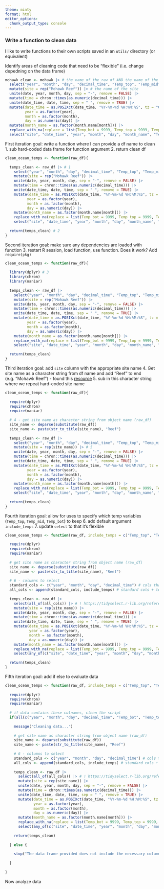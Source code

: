 ```yaml
---
theme: minty
format: html
editor_options: 
  chunk_output_type: console
---
```


### **Write a function to clean data**

I like to write functions to their own scripts saved in an `utils/` directory (or equivalent)

Identify areas of cleaning code that need to be "flexible" (i.e. change depedning on the data frame)
```r
mohawk_clean <- mohawk |> # the name of the raw df AND the name of the new df (df_clean)
  select("year", "month", "day", "decimal_time", "Temp_top", "Temp_mid", "Temp_bot") |>
  mutate(site = rep("Mohawk Reef")) |> # the name of the site
  unite(date, year, month, day, sep = "-", remove = FALSE) |> 
  mutate(time = chron::times(as.numeric(decimal_time))) |> 
  unite(date_time, date, time, sep = " ", remove = TRUE) |> 
  mutate(date_time = as.POSIXct(date_time, "%Y-%m-%d %H:%M:%S", tz = "GMT"),
         year = as.factor(year),
         month = as.factor(month),
         day = as.numeric(day)) |>
  mutate(month_name = as.factor(month.name[month])) |>
  replace_with_na(replace = list(Temp_bot = 9999, Temp_top = 9999, Temp_mid = 9999)) |> 
  select("site", "date_time", "year", "month", "day", "month_name", "Temp_bot", "Temp_mid", "Temp_top")
```


First iteration goal: write a function where I can provide a df name to clean
1.  sub hard-coded data frame for function argument
2.  return clean df
```r
clean_ocean_temps <- function(raw_df){
 
  temps_clean <- raw_df |> # 1
    select("year", "month", "day", "decimal_time", "Temp_top", "Temp_mid", "Temp_bot") |>
    mutate(site = rep("Mohawk Reef")) |> 
    unite(date, year, month, day, sep = "-", remove = FALSE) |> 
    mutate(time = chron::times(as.numeric(decimal_time))) |> 
    unite(date_time, date, time, sep = " ", remove = TRUE) |> 
    mutate(date_time = as.POSIXct(date_time, "%Y-%m-%d %H:%M:%S", tz = "GMT"),
          year = as.factor(year),
          month = as.factor(month),
          day = as.numeric(day)) |>
    mutate(month_name = as.factor(month.name[month])) |>
    replace_with_na(replace = list(Temp_bot = 9999, Temp_top = 9999, Temp_mid = 9999)) |> 
    select("site", "date_time", "year", "month", "day", "month_name", "Temp_bot", "Temp_mid", "Temp_top")
  
  return(temps_clean) # 2
}
```

Second iteration goal: make sure any dependencies are loaded with function
3.  restart R session, load function, use function. Does it work? Add `require(pkg)`
```r
clean_ocean_temps <- function(raw_df){
  
  library(dplyr) # 3
  library(chron)
  library(naniar)
 
  temps_clean <- raw_df |> 
    select("year", "month", "day", "decimal_time", "Temp_top", "Temp_mid", "Temp_bot") |>
    mutate(site = rep("Mohawk Reef")) |> 
    unite(date, year, month, day, sep = "-", remove = FALSE) |> 
    mutate(time = chron::times(as.numeric(decimal_time))) |> 
    unite(date_time, date, time, sep = " ", remove = TRUE) |> 
    mutate(date_time = as.POSIXct(date_time, "%Y-%m-%d %H:%M:%S", tz = "GMT"),
          year = as.factor(year),
          month = as.factor(month),
          day = as.numeric(day)) |>
    mutate(month_name = as.factor(month.name[month])) |>
    replace_with_na(replace = list(Temp_bot = 9999, Temp_top = 9999, Temp_mid = 9999)) |> 
    select("site", "date_time", "year", "month", "day", "month_name", "Temp_bot", "Temp_mid", "Temp_top")
  
  return(temps_clean) 
}
```

Third iteration goal: add `site` column with the appropriate site name
4.  Get site name as a character string from df name and add "Reef" to end (e.g. "Mohawk Reef") - found this [resource](https://statisticsglobe.com/convert-name-of-data-object-to-character-string-in-r )
5.  sub in this character string where we repeat hard-coded site name 
```r
clean_ocean_temps <- function(raw_df){
  
  require(dplyr) 
  require(chron)
  require(naniar)
 
  # 4 - get site name as character string from object name (raw_df)
  site_name <- deparse(substitute(raw_df)) 
  site_name <- paste(str_to_title(site_name), "Reef")
    
  temps_clean <- raw_df |> 
    select("year", "month", "day", "decimal_time", "Temp_top", "Temp_mid", "Temp_bot") |>
    mutate(site = rep(site_name)) |> # 5
    unite(date, year, month, day, sep = "-", remove = FALSE) |> 
    mutate(time = chron::times(as.numeric(decimal_time))) |> 
    unite(date_time, date, time, sep = " ", remove = TRUE) |> 
    mutate(date_time = as.POSIXct(date_time, "%Y-%m-%d %H:%M:%S", tz = "GMT"),
          year = as.factor(year),
          month = as.factor(month),
          day = as.numeric(day)) |>
    mutate(month_name = as.factor(month.name[month])) |>
    replace_with_na(replace = list(Temp_bot = 9999, Temp_top = 9999, Temp_mid = 9999)) |> 
    select("site", "date_time", "year", "month", "day", "month_name", "Temp_bot", "Temp_mid", "Temp_top")
  
  return(temps_clean) 
}
```

Fourth iteration goal: allow for uses to specify which temp variables (`Temp_top`, `Temp_mid`, `Temp_bot`) to keep
6.  add default argument `include_temps`
7.  update `select` to that it's flexible
```r
clean_ocean_temps <- function(raw_df, include_temps = c("Temp_top", "Temp_mid", "Temp_bot")){ # 6
  
  require(dplyr) 
  require(chron)
  require(naniar)
  
  # get site name as character string from object name (raw_df)
  site_name <- deparse(substitute(raw_df)) 
  site_name <- paste(str_to_title(site_name), "Reef")
  
  # 6 - columns to select 
  standard_cols <- c("year", "month", "day", "decimal_time") # cols that are always selected
  all_cols <- append(standard_cols, include_temps) # standard cols + temp cols that the user can choose to include (or not)
  
  temps_clean <- raw_df |> 
    select(all_of(all_cols)) |> # ! https://tidyselect.r-lib.org/reference/all_of.html !
    mutate(site = rep(site_name)) |> 
    unite(date, year, month, day, sep = "-", remove = FALSE) |> 
    mutate(time = chron::times(as.numeric(decimal_time))) |> 
    unite(date_time, date, time, sep = " ", remove = TRUE) |> 
    mutate(date_time = as.POSIXct(date_time, "%Y-%m-%d %H:%M:%S", tz = "GMT"),
           year = as.factor(year),
           month = as.factor(month),
           day = as.numeric(day)) |>
    mutate(month_name = as.factor(month.name[month])) |>
    replace_with_na(replace = list(Temp_bot = 9999, Temp_top = 9999, Temp_mid = 9999)) |> 
    select(any_of(c("site", "date_time", "year", "month", "day", "month_name", "Temp_bot", "Temp_mid", "Temp_top"))) # 7 ! https://tidyselect.r-lib.org/reference/all_of.html !
  
  return(temps_clean) 
}
```

Fifth iteration goal: add if else to evaluate data

```r
clean_ocean_temps <- function(raw_df, include_temps = c("Temp_top", "Temp_mid", "Temp_bot")){ # 6
  
  require(dplyr) 
  require(chron)
  require(naniar)
  
  # if data contains these colnames, clean the script
  if(all(c("year", "month", "day", "decimal_time", "Temp_bot", "Temp_top", "Temp_mid") %in% colnames(raw_df))) { # ! !
    
    message("Cleaning data...")
    
    # get site name as character string from object name (raw_df)
    site_name <- deparse(substitute(raw_df)) 
    site_name <- paste(str_to_title(site_name), "Reef")
    
    # 6 - columns to select 
    standard_cols <- c("year", "month", "day", "decimal_time") # cols that are always selected
    all_cols <- append(standard_cols, include_temps) # standard cols + temp cols that the user can choose to include (or not)
    
    temps_clean <- raw_df |> 
      select(all_of(all_cols)) |> # ! https://tidyselect.r-lib.org/reference/all_of.html !
      mutate(site = rep(site_name)) |> 
      unite(date, year, month, day, sep = "-", remove = FALSE) |> 
      mutate(time = chron::times(as.numeric(decimal_time))) |> 
      unite(date_time, date, time, sep = " ", remove = TRUE) |> 
      mutate(date_time = as.POSIXct(date_time, "%Y-%m-%d %H:%M:%S", tz = "GMT"),
             year = as.factor(year),
             month = as.factor(month),
             day = as.numeric(day)) |>
      mutate(month_name = as.factor(month.name[month])) |>
      replace_with_na(replace = list(Temp_bot = 9999, Temp_top = 9999, Temp_mid = 9999)) |> 
      select(any_of(c("site", "date_time", "year", "month", "day", "month_name", "Temp_bot", "Temp_mid", "Temp_top"))) # 7 ! https://tidyselect.r-lib.org/reference/all_of.html !
    
    return(temps_clean) 
    
  } else {
    
    stop("The data frame provided does not include the necessary columns. Double check your data!")
    
  }
  
}
```

Now analyze data